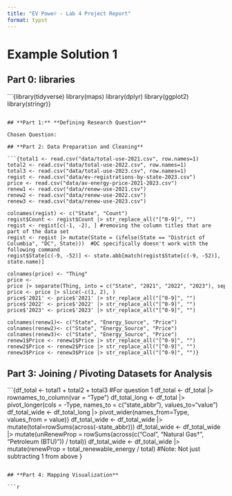 ```yaml
---
title: "EV Power - Lab 4 Project Report"
format: typst
---
```


# Example Solution 1

## **Part 0: libraries**

```{library(tidyverse)
library(maps)
library(dplyr)
library(ggplot2)
library(stringr)}

```

## **Part 1:** **Defining Research Question**

Chosen Question:

## **Part 2: Data Preparation and Cleaning**

```{total1 <- read.csv("data/total-use-2021.csv", row.names=1)
total2 <- read.csv("data/total-use-2022.csv", row.names=1)
total3 <- read.csv("data/total-use-2023.csv", row.names=1)
regist <- read.csv("data/ev-registrations-by-state-2023.csv")
price <- read.csv("data/av-energy-price-2021-2023.csv")
renew1 <- read.csv("data/renew-use-2021.csv")
renew2 <- read.csv("data/renew-use-2022.csv")
renew3 <- read.csv("data/renew-use-2023.csv")

colnames(regist) <- c("State", "Count")
regist$Count <- regist$Count |> str_replace_all("[^0-9]", "")
regist <- regist[c(-1, -2), ] #removing the column titles that are part of the data set
regist <- regist |> mutate(State = (ifelse(State == "District of Columbia", "DC", State)))  #DC specifically doesn't work with the following command
regist$State[c(-9, -52)] <- state.abb[match(regist$State[c(-9, -52)], state.name)]

colnames(price) <- "Thing"
price <- price |> separate(Thing, into = c("State", "2021", "2022", "2023"), sep=",")
price <- price |> slice(-c(1, 2), )
price$'2021' <- price$'2021' |> str_replace_all("[^0-9]", "")
price$'2022' <- price$'2022' |> str_replace_all("[^0-9]", "")
price$'2023' <- price$'2023' |> str_replace_all("[^0-9]", "")

colnames(renew1)<- c("State", "Energy_Source", "Price")
colnames(renew2)<- c("State", "Energy_Source", "Price")
colnames(renew3)<- c("State", "Energy_Source", "Price")
renew1$Price <- renew1$Price |> str_replace_all("[^0-9]", "")
renew2$Price <- renew2$Price |> str_replace_all("[^0-9]", "")
renew3$Price <- renew3$Price |> str_replace_all("[^0-9]", "")}

```

## **Part 3: Joining / Pivoting Datasets for Analysis**

```{df_total <- total1 + total2 + total3 #For question 1
df_total <- df_total |> rownames_to_column(var = "Type")
df_total_long <- df_total |> pivot_longer(cols = -Type, names_to = c("state_abbr"), values_to="value")
df_total_wide <- df_total_long |> pivot_wider(names_from=Type, values_from = value)}
df_total_wide <- df_total_wide |> mutate(total=rowSums(across(-state_abbr)))
df_total_wide <- df_total_wide |> mutate(unRenewProp = rowSums(across(c("Coal", "Natural Gas†", "Petroleum (BTU)")) / total))
df_total_wide <- df_total_wide |> mutate(renewProp = total_renewable_energy / total) #Note: Not just subtracting 1 from above }

```

## **Part 4: Mapping Visualization**

```r

```
